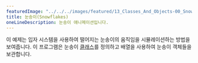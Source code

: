 ---
featuredImage: "../../../images/featured/13_Classes_And_Objects-00_Snowflakes-thumbnail.png"
title: 눈송이(Snowflakes)
oneLineDescription: 눈송이 애니메이션입니다.
---

이 예제는 입자 시스템을 사용하여 떨어지는 눈송이의 움직임을 시뮬레이션하는 방법을 보여줍니다. 
이 프로그램은 눈송이 <a href="https://p5js.org/reference/p5/class">클래스</a>를 정의하고 배열을 사용하여 눈송이 객체들을 보관합니다.

